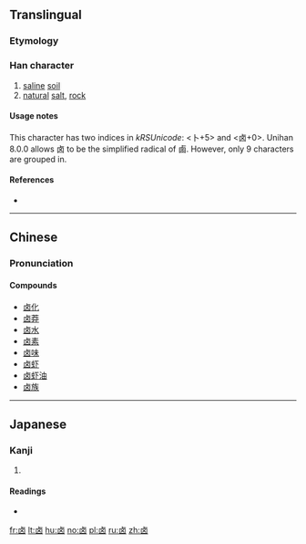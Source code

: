 {{also|滷|鹵|齿}}
==Translingual==
{{zh-hanzi-box|卤|[[鹵]]/[[滷]]}}

===Etymology===
{{Han simp|鹵}}

===Han character===
{{Han char|rn=25|rad=卜|as=05|sn=9|four=|canj=YWK|ids=⿴占㐅}}

# [[saline]] [[soil]]
# [[natural]] [[salt]], [[rock]]

====Usage notes====
This character has two indices in ''kRSUnicode'': <卜+5> and <卤+0>. Unihan 8.0.0 allows 卤 to be the simplified radical of 鹵. However, only 9 characters are grouped in.

====References====
* {{Han ref|kx=0158.100|dkj=02794|hdz=74609.020|uh=5364|ud=21348}}

----

==Chinese==
{{zh-hanzi-box|卤|[[鹵]]/[[滷]]}}

===Pronunciation===
{{zh-pron
|m=lǔ
|c=lou5
|h=pfs=lû
|mn=ló͘
|mc=y
|oc=y
|cat=n
}}

====Compounds====
* [[卤化]]
* [[卤莽]]
* [[卤水]]
* [[卤素]]
* [[卤味]]
* [[卤虾]]
* [[卤虾油]]
* [[卤族]]

----

==Japanese==

===Kanji===
{{ja-kanji|grade=|rs=卜05}}

# {{defn|lang=ja|sort=卜05}}

====Readings====
* {{ja-readings|on=[[せい]] (sei)|kun=}}

[[Category:CJKV radicals| ]]

[[fr:卤]]
[[lt:卤]]
[[hu:卤]]
[[no:卤]]
[[pl:卤]]
[[ru:卤]]
[[zh:卤]]